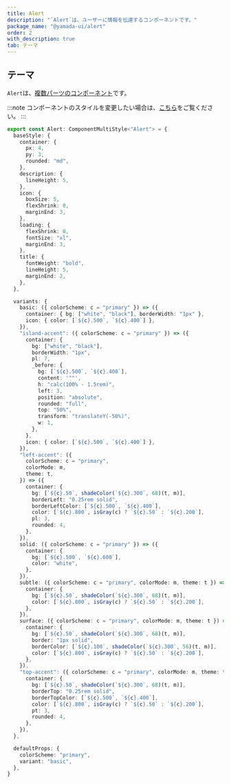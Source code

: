 ```yaml
---
title: Alert
description: "`Alert`は、ユーザーに情報を伝達するコンポーネントです。"
package_name: "@yamada-ui/alert"
order: 2
with_description: true
tab: テーマ
---
```


## テーマ

`Alert`は、[複数パーツのコンポーネント](/styled-system/theming/component-styles#複数パーツのコンポーネント)です。

:::note
コンポーネントのスタイルを変更したい場合は、[こちら](/styled-system/theming/customize-theme#コンポーネントのスタイルを変更する)をご覧ください。
:::

```ts
export const Alert: ComponentMultiStyle<"Alert"> = {
  baseStyle: {
    container: {
      px: 4,
      py: 3,
      rounded: "md",
    },
    description: {
      lineHeight: 5,
    },
    icon: {
      boxSize: 5,
      flexShrink: 0,
      marginEnd: 3,
    },
    loading: {
      flexShrink: 0,
      fontSize: "xl",
      marginEnd: 3,
    },
    title: {
      fontWeight: "bold",
      lineHeight: 5,
      marginEnd: 2,
    },
  },

  variants: {
    basic: ({ colorScheme: c = "primary" }) => ({
      container: { bg: ["white", "black"], borderWidth: "1px" },
      icon: { color: [`${c}.500`, `${c}.400`] },
    }),
    "island-accent": ({ colorScheme: c = "primary" }) => ({
      container: {
        bg: ["white", "black"],
        borderWidth: "1px",
        pl: 7,
        _before: {
          bg: [`${c}.500`, `${c}.400`],
          content: '""',
          h: "calc(100% - 1.5rem)",
          left: 3,
          position: "absolute",
          rounded: "full",
          top: "50%",
          transform: "translateY(-50%)",
          w: 1,
        },
      },
      icon: { color: [`${c}.500`, `${c}.400`] },
    }),
    "left-accent": ({
      colorScheme: c = "primary",
      colorMode: m,
      theme: t,
    }) => ({
      container: {
        bg: [`${c}.50`, shadeColor(`${c}.300`, 68)(t, m)],
        borderLeft: "0.25rem solid",
        borderLeftColor: [`${c}.500`, `${c}.400`],
        color: [`${c}.800`, isGray(c) ? `${c}.50` : `${c}.200`],
        pl: 3,
        rounded: 4,
      },
    }),
    solid: ({ colorScheme: c = "primary" }) => ({
      container: {
        bg: [`${c}.500`, `${c}.600`],
        color: "white",
      },
    }),
    subtle: ({ colorScheme: c = "primary", colorMode: m, theme: t }) => ({
      container: {
        bg: [`${c}.50`, shadeColor(`${c}.300`, 68)(t, m)],
        color: [`${c}.800`, isGray(c) ? `${c}.50` : `${c}.200`],
      },
    }),
    surface: ({ colorScheme: c = "primary", colorMode: m, theme: t }) => ({
      container: {
        bg: [`${c}.50`, shadeColor(`${c}.300`, 68)(t, m)],
        border: "1px solid",
        borderColor: [`${c}.100`, shadeColor(`${c}.300`, 56)(t, m)],
        color: [`${c}.800`, isGray(c) ? `${c}.50` : `${c}.200`],
      },
    }),
    "top-accent": ({ colorScheme: c = "primary", colorMode: m, theme: t }) => ({
      container: {
        bg: [`${c}.50`, shadeColor(`${c}.300`, 68)(t, m)],
        borderTop: "0.25rem solid",
        borderTopColor: [`${c}.500`, `${c}.400`],
        color: [`${c}.800`, isGray(c) ? `${c}.50` : `${c}.200`],
        pt: 3,
        rounded: 4,
      },
    }),
  },

  defaultProps: {
    colorScheme: "primary",
    variant: "basic",
  },
}
```
